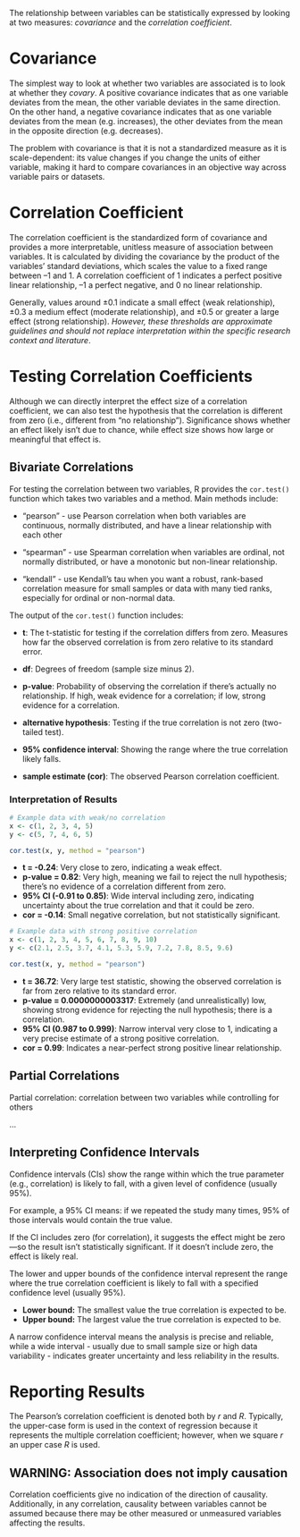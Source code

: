 The relationship between variables can be statistically expressed by looking at two measures: *covariance* and the *correlation coefficient*.

# Covariance

The simplest way to look at whether two variables are associated is to look at whether they *covary*. A positive covariance indicates that as one variable deviates from the mean, the other variable deviates in the same direction. On the other hand, a negative covariance indicates that as one variable deviates from the mean (e.g. increases), the other deviates from the mean in the opposite direction (e.g. decreases).

The problem with covariance is that it is not a standardized measure as it is scale-dependent: its value changes if you change the units of either variable, making it hard to compare covariances in an objective way across variable pairs or datasets.

# Correlation Coefficient

The correlation coefficient is the standardized form of covariance and provides a more interpretable, unitless measure of association between variables. It is calculated by dividing the covariance by the product of the variables’ standard deviations, which scales the value to a fixed range between –1 and 1. A correlation coefficient of 1 indicates a perfect positive linear relationship, –1 a perfect negative, and 0 no linear relationship.

Generally, values around ±0.1 indicate a small effect (weak relationship), ±0.3 a medium effect (moderate relationship), and ±0.5 or greater a large effect (strong relationship). *However, these thresholds are approximate guidelines and should not replace interpretation within the specific research context and literature*.

# Testing Correlation Coefficients

Although we can directly interpret the effect size of a correlation coefficient, we can also test the hypothesis that the correlation is different from zero (i.e., different from “no relationship”). Significance shows whether an effect likely isn’t due to chance, while effect size shows how large or meaningful that effect is.

## Bivariate Correlations

For testing the correlation between two variables, R provides the `cor.test()` function which takes two variables and a method. Main methods include:

-   "pearson" - use Pearson correlation when both variables are continuous, normally distributed, and have a linear relationship with each other

-   "spearman" - use Spearman correlation when variables are ordinal, not normally distributed, or have a monotonic but non-linear relationship.

-   "kendall" - use Kendall’s tau when you want a robust, rank-based correlation measure for small samples or data with many tied ranks, especially for ordinal or non-normal data.

The output of the `cor.test()` function includes:

-   **t**: The t-statistic for testing if the correlation differs from zero. Measures how far the observed correlation is from zero relative to its standard error.

-   **df**: Degrees of freedom (sample size minus 2).

-   **p-value**: Probability of observing the correlation if there’s actually no relationship. If high, weak evidence for a correlation; if low, strong evidence for a correlation.

-   **alternative hypothesis**: Testing if the true correlation is not zero (two-tailed test).

-   **95% confidence interval**: Showing the range where the true correlation likely falls.

-   **sample estimate (cor)**: The observed Pearson correlation coefficient.

### Interpretation of Results

```{r}
# Example data with weak/no correlation
x <- c(1, 2, 3, 4, 5)
y <- c(5, 7, 4, 6, 5)

cor.test(x, y, method = "pearson")
```

-   **t = -0.24**: Very close to zero, indicating a weak effect.
-   **p-value = 0.82**: Very high, meaning we fail to reject the null hypothesis; there’s no evidence of a correlation different from zero.
-   **95% CI (-0.91 to 0.85)**: Wide interval including zero, indicating uncertainty about the true correlation and that it could be zero.
-   **cor = -0.14**: Small negative correlation, but not statistically significant.

```{r}
# Example data with strong positive correlation
x <- c(1, 2, 3, 4, 5, 6, 7, 8, 9, 10)
y <- c(2.1, 2.5, 3.7, 4.1, 5.3, 5.9, 7.2, 7.8, 8.5, 9.6)

cor.test(x, y, method = "pearson")  
```

-   **t = 36.72**: Very large test statistic, showing the observed correlation is far from zero relative to its standard error.
-   **p-value = 0.0000000003317**: Extremely (and unrealistically) low, showing strong evidence for rejecting the null hypothesis; there is a correlation.
-   **95% CI (0.987 to 0.999)**: Narrow interval very close to 1, indicating a very precise estimate of a strong positive correlation.
-   **cor = 0.99**: Indicates a near-perfect strong positive linear relationship.

## Partial Correlations

Partial correlation: correlation between two variables while controlling for others

...

## Interpreting Confidence Intervals

Confidence intervals (CIs) show the range within which the true parameter (e.g., correlation) is likely to fall, with a given level of confidence (usually 95%).

For example, a 95% CI means: if we repeated the study many times, 95% of those intervals would contain the true value.

If the CI includes zero (for correlation), it suggests the effect might be zero—so the result isn’t statistically significant. If it doesn’t include zero, the effect is likely real.

The lower and upper bounds of the confidence interval represent the range where the true correlation coefficient is likely to fall with a specified confidence level (usually 95%).

-   **Lower bound:** The smallest value the true correlation is expected to be.
-   **Upper bound:** The largest value the true correlation is expected to be.

A narrow confidence interval means the analysis is precise and reliable, while a wide interval - usually due to small sample size or high data variability - indicates greater uncertainty and less reliability in the results.

# Reporting Results

The Pearson's correlation coefficient is denoted both by *r* and *R*. Typically, the upper-case form is used in the context of regression because it represents the multiple correlation coefficient; however, when we square *r* an upper case *R* is used.

## WARNING: Association does not imply causation

Correlation coefficients give no indication of the direction of causality. Additionally, in any correlation, causality between variables cannot be assumed because there may be other measured or unmeasured variables affecting the results.
